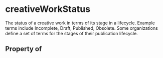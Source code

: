   

# creativeWorkStatus

The status of a creative work in terms of its stage in a lifecycle. Example terms include Incomplete, Draft, Published, Obsolete. Some organizations define a set of terms for the stages of their publication lifecycle.

## Property of



